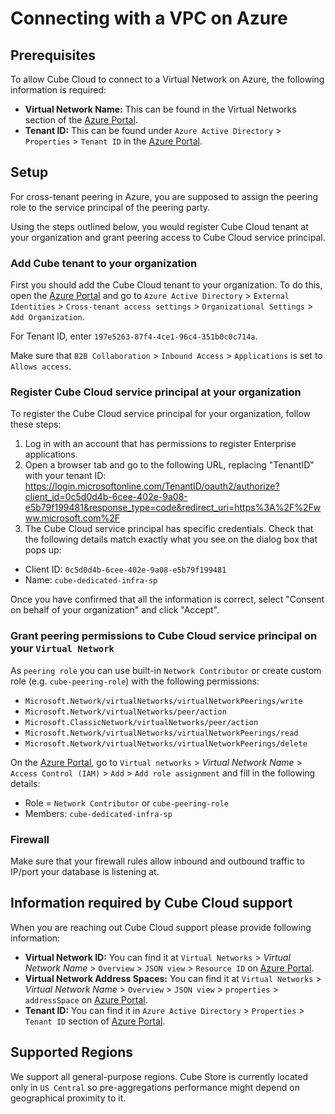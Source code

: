 # Connecting with a VPC on Azure
  ## Prerequisites

To allow Cube Cloud to connect to a Virtual Network on Azure, the following
information is required:

- **Virtual Network Name:** This can be found in the Virtual Networks section of
  the [Azure Portal][azure-console].
- **Tenant ID:** This can be found under `Azure Active Directory` > `Properties` >
  `Tenant ID` in the [Azure Portal][azure-console].

## Setup

For cross-tenant peering in Azure, you are supposed to assign the peering role to
the service principal of the peering party.

Using the steps outlined below, you would register Cube Cloud tenant at your organization
and grant peering access to Cube Cloud service principal.

### Add Cube tenant to your organization

First you should add the Cube Cloud tenant to your organization. To do this, open
the [Azure Portal][azure-console] and go to `Azure Active Directory` > `External
Identities` > `Cross-tenant access settings` > `Organizational Settings` > `Add
Organization`.

For Tenant ID, enter `197e5263-87f4-4ce1-96c4-351b0c0c714a`.

Make sure that `B2B Collaboration` > `Inbound Access` > `Applications` is set to `Allows access`.

### Register Cube Cloud service principal at your organization

To register the Cube Cloud service principal for your organization, follow these steps:

1. Log in with an account that has permissions to register Enterprise applications.
2. Open a browser tab and go to the following URL, replacing "TenantID" with your tenant ID:
https://login.microsoftonline.com/TenantID/oauth2/authorize?client_id=0c5d0d4b-6cee-402e-9a08-e5b79f199481&response_type=code&redirect_uri=https%3A%2F%2Fwww.microsoft.com%2F
3. The Cube Cloud service principal has specific credentials. Check that the following details match exactly what you see on the dialog box that pops up:
- Client ID: `0c5d0d4b-6cee-402e-9a08-e5b79f199481`
- Name: `cube-dedicated-infra-sp`

Once you have confirmed that all the information is correct, select "Consent on behalf of your organization" and click "Accept".

### Grant peering permissions to Cube Cloud service principal on your `Virtual Network`

As `peering role` you can use built-in `Network Contributor` or create custom role (e.g. `cube-peering-role`) with the following permissions:

- `Microsoft.Network/virtualNetworks/virtualNetworkPeerings/write`
- `Microsoft.Network/virtualNetworks/peer/action`
- `Microsoft.ClassicNetwork/virtualNetworks/peer/action`
- `Microsoft.Network/virtualNetworks/virtualNetworkPeerings/read`
- `Microsoft.Network/virtualNetworks/virtualNetworkPeerings/delete`

On the [Azure Portal][azure-console], go to `Virtual networks` > *Virtual
Network Name* > `Access Control (IAM)` > `Add` > `Add role assignment` and fill in the following details:
- Role = `Network Contributor` or `cube-peering-role`
- Members: `cube-dedicated-infra-sp`

### Firewall

Make sure that your firewall rules allow inbound and outbound traffic to IP/port your database is listening at.

## Information required by Cube Cloud support

When you are reaching out Cube Cloud support please provide following
information:

- **Virtual Network ID:** You can find it at `Virtual Networks` > *Virtual
  Network Name* > `Overview` > `JSON view` > `Resource ID` on [Azure
  Portal][azure-console].
- **Virtual Network Address Spaces:** You can find it at `Virtual Networks` >
  *Virtual Network Name* > `Overview` > `JSON view` > `properties` >
  `addressSpace` on [Azure Portal][azure-console].
- **Tenant ID:** You can find it in `Azure Active Directory` > `Properties` >
  `Tenant ID` section of [Azure Portal][azure-console].

## Supported Regions

We support all general-purpose regions. Cube Store is currently located only in `US Central`
so pre-aggregations performance might depend on geographical proximity to it.

[azure-console]: https://portal.azure.com
